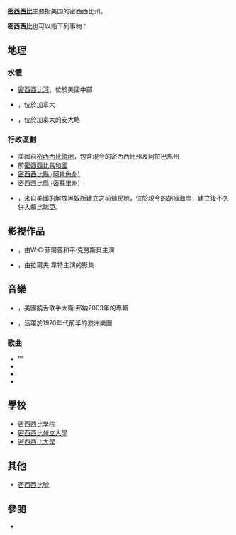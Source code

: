 {{Wiktionary|密西西比}}
'''[[密西西比|密西西比]]'''主要指美国的密西西比州。

'''密西西比'''也可以指下列事物：
{{TOC right}}

== 地理 ==

===水體===
*[[密西西比河|密西西比河]]，位於美國中部
*{{link-en|密西西比河 (安大略)|Mississippi River (Ontario)}}，位於加拿大
*{{link-en|密西西比湖|Mississippi Lake}}，位於加拿大的安大略

===行政區劃===
*美國前[[密西西比領地|密西西比領地]]，包含現今的密西西比州及阿拉巴馬州
*前[[密西西比共和國|密西西比共和國]]
*[[密西西比縣_(阿肯色州)|密西西比縣 (阿肯色州)]]
*[[密西西比縣_(密蘇里州)|密西西比縣 (密蘇里州)]]
*{{link-en|密西西比在阿非利加|Mississippi-in-Africa}}，來自美國的解放黑奴所建立之前殖民地，位於現今的胡椒海岸，建立後不久併入賴比瑞亞。

== 影視作品 ==
*{{link-en|密西西比 (電影)|Mississippi (film)|''密西西比'' (電影)}}，由W·C·菲爾茲和平·克勞斯貝主演
*{{link-en|密西西比 (影集)|The Mississippi (TV series)|''密西西比'' (影集)}}，由拉爾夫·韋特主演的影集

== 音樂 ==
* ''{{link-en|密西西比：專輯|Mississippi: The Album}}''，美國饒舌歌手大衛·邦納2003年的專輯
*{{link-en|密西西比 (樂團)|Mississippi (band)}}，活躍於1970年代前半的澳洲樂團

===歌曲===
* "{{link-en|M-I-S-S-I-S-S-I-P-P-I}}"
* {{link-en|密西西比 (歌曲)|Mississippi (song)}}
* {{link-en|密西西比 (查理·丹尼爾斯歌曲)|Mississippi (Charlie Daniels song)}}
* {{link-en|密西西比 (巴布·狄倫歌曲)|Mississippi (Bob Dylan song)}}

== 學校 ==
* [[密西西比學院|密西西比學院]]
* [[密西西比州立大學|密西西比州立大學]]
* [[密西西比大學|密西西比大學]]

== 其他 ==
* [[密西西比號|密西西比號]]

== 參閱 ==
* {{lookfrom|密西西比}}

{{Disambiguation|geo|school}}